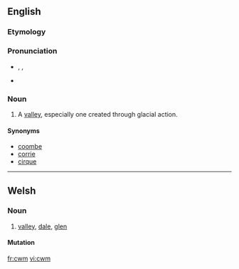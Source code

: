 ==English==
{{wikipedia}}

===Etymology===
{{etyl|cy}} {{term|cwm||[[valley]]|lang=cy}}

===Pronunciation===
* {{enPR|ko͞om}}, {{IPA|/kuːm/}}, {{SAMPA|/ku:m/}}
* {{rhymes|uːm}}

===Noun===
{{en-noun}}

# A [[valley]], especially one created through glacial action.

====Synonyms====
* [[coombe]]
* [[corrie]]
* [[cirque]]

----

==Welsh==

===Noun===
{{infl|cy|noun|g=m|plural|[[cymau]]|or|[[cymoedd]]}}

# [[valley]], [[dale]], [[glen]]

====Mutation====
{{cy-mut-c|wm}}

[[fr:cwm]]
[[vi:cwm]]